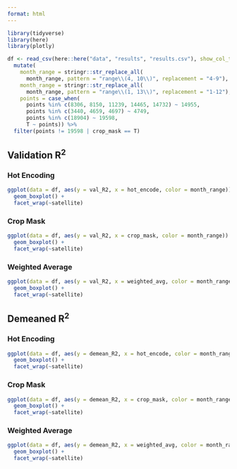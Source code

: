 ---
format: html
---
```{r echo =FALSE, message=F, warning=F}
library(tidyverse)
library(here)
library(plotly)

df <- read_csv(here::here("data", "results", "results.csv"), show_col_types = FALSE) %>% 
  mutate(
    month_range = stringr::str_replace_all(
      month_range, pattern = "range\\(4, 10\\)", replacement = "4-9"),
    month_range = stringr::str_replace_all(
      month_range, pattern = "range\\(1, 13\\)", replacement = "1-12"),
    points = case_when(
      points %in% c(8306, 8150, 11239, 14465, 14732) ~ 14955, 
      points %in% c(3440, 4659, 4697) ~ 4749, 
      points %in% c(18904) ~ 19598,
      T ~ points)) %>% 
  filter(points != 19598 | crop_mask == T)
```

## Validation R$^2$

### Hot Encoding

```{r}
ggplot(data = df, aes(y = val_R2, x = hot_encode, color = month_range)) +
  geom_boxplot() +
  facet_wrap(~satellite) 
```

### Crop Mask

```{r}
ggplot(data = df, aes(y = val_R2, x = crop_mask, color = month_range)) +
  geom_boxplot() +
  facet_wrap(~satellite) 
```

### Weighted Average

```{r}
ggplot(data = df, aes(y = val_R2, x = weighted_avg, color = month_range)) +
  geom_boxplot() +
  facet_wrap(~satellite) 
```

## Demeaned R$^2$

### Hot Encoding

```{r}
ggplot(data = df, aes(y = demean_R2, x = hot_encode, color = month_range)) +
  geom_boxplot() +
  facet_wrap(~satellite) 
```

### Crop Mask 

```{r}
ggplot(data = df, aes(y = demean_R2, x = crop_mask, color = month_range)) +
  geom_boxplot() +
  facet_wrap(~satellite) 
```

### Weighted Average 

```{r}
ggplot(data = df, aes(y = demean_R2, x = weighted_avg, color = month_range)) +
  geom_boxplot() +
  facet_wrap(~satellite) 
```